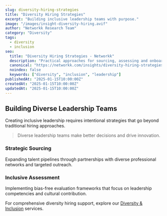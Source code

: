 ```yaml
---
slug: diversity-hiring-strategies
title: "Diversity Hiring Strategies"
excerpt: "Building inclusive leadership teams with purpose."
image: "/images/insight-diversity-hiring.avif"
author: "Networkk Research Team"
category: "Diversity"
tags:
  - diversity
  - inclusion
seo:
  title: "Diversity Hiring Strategies - Networkk"
  description: "Practical approaches for sourcing, assessing and onboarding diverse executives to build inclusive cultures and stronger decision-making at the top."
  canonical: "https://networkk.com/insights/diversity-hiring-strategies/"
  noindex: false
  keywords: ["diversity", "inclusion", "leadership"]
publishedAt: "2025-01-15T10:00:00Z"
createdAt: "2025-01-15T10:00:00Z"
updatedAt: "2025-01-15T10:00:00Z"
---
```


## Building Diverse Leadership Teams

Creating inclusive leadership requires intentional strategies that go beyond traditional hiring approaches.

> Diverse leadership teams make better decisions and drive innovation.

### Strategic Sourcing

Expanding talent pipelines through partnerships with diverse professional networks and targeted outreach.

### Inclusive Assessment

Implementing bias-free evaluation frameworks that focus on leadership competencies and cultural contribution.

For comprehensive diversity hiring support, explore our [Diversity & Inclusion](/services/diversity-inclusion) services.
